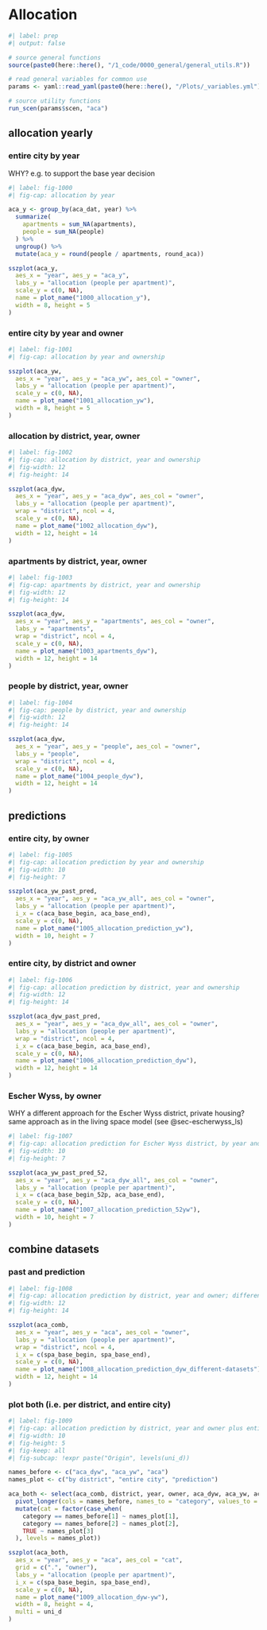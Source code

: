 
# Allocation

```r
#| label: prep
#| output: false

# source general functions
source(paste0(here::here(), "/1_code/0000_general/general_utils.R"))

# read general variables for common use
params <- yaml::read_yaml(paste0(here::here(), "/Plots/_variables.yml"))

# source utility functions
run_scen(params$scen, "aca")

```

## allocation yearly

### entire city by year
WHY? e.g. to support the base year decision

```r
#| label: fig-1000
#| fig-cap: allocation by year

aca_y <- group_by(aca_dat, year) %>%
  summarize(
    apartments = sum_NA(apartments),
    people = sum_NA(people)
  ) %>%
  ungroup() %>%
  mutate(aca_y = round(people / apartments, round_aca))

sszplot(aca_y,
  aes_x = "year", aes_y = "aca_y",
  labs_y = "allocation (people per apartment)",
  scale_y = c(0, NA),
  name = plot_name("1000_allocation_y"),
  width = 8, height = 5
)
```

### entire city by year and owner

```r
#| label: fig-1001
#| fig-cap: allocation by year and ownership

sszplot(aca_yw,
  aes_x = "year", aes_y = "aca_yw", aes_col = "owner",
  labs_y = "allocation (people per apartment)",
  scale_y = c(0, NA),
  name = plot_name("1001_allocation_yw"),
  width = 8, height = 5
)
```

### allocation by district, year, owner

```r
#| label: fig-1002
#| fig-cap: allocation by district, year and ownership
#| fig-width: 12
#| fig-height: 14

sszplot(aca_dyw,
  aes_x = "year", aes_y = "aca_dyw", aes_col = "owner",
  labs_y = "allocation (people per apartment)",
  wrap = "district", ncol = 4,
  scale_y = c(0, NA),
  name = plot_name("1002_allocation_dyw"),
  width = 12, height = 14
)
```

### apartments by district, year, owner

```r
#| label: fig-1003
#| fig-cap: apartments by district, year and ownership
#| fig-width: 12
#| fig-height: 14

sszplot(aca_dyw,
  aes_x = "year", aes_y = "apartments", aes_col = "owner",
  labs_y = "apartments",
  wrap = "district", ncol = 4,
  scale_y = c(0, NA),
  name = plot_name("1003_apartments_dyw"),
  width = 12, height = 14
)
```

### people by district, year, owner

```r
#| label: fig-1004
#| fig-cap: people by district, year and ownership
#| fig-width: 12
#| fig-height: 14

sszplot(aca_dyw,
  aes_x = "year", aes_y = "people", aes_col = "owner",
  labs_y = "people",
  wrap = "district", ncol = 4,
  scale_y = c(0, NA),
  name = plot_name("1004_people_dyw"),
  width = 12, height = 14
)
```

## predictions

### entire city, by owner

```r
#| label: fig-1005
#| fig-cap: allocation prediction by year and ownership
#| fig-width: 10
#| fig-height: 7

sszplot(aca_yw_past_pred,
  aes_x = "year", aes_y = "aca_yw_all", aes_col = "owner",
  labs_y = "allocation (people per apartment)",
  i_x = c(aca_base_begin, aca_base_end),
  scale_y = c(0, NA),
  name = plot_name("1005_allocation_prediction_yw"),
  width = 10, height = 7
)
```

### entire city, by district and owner

```r
#| label: fig-1006
#| fig-cap: allocation prediction by district, year and ownership
#| fig-width: 12
#| fig-height: 14

sszplot(aca_dyw_past_pred,
  aes_x = "year", aes_y = "aca_dyw_all", aes_col = "owner",
  labs_y = "allocation (people per apartment)",
  wrap = "district", ncol = 4,
  i_x = c(aca_base_begin, aca_base_end),
  scale_y = c(0, NA),
  name = plot_name("1006_allocation_prediction_dyw"),
  width = 12, height = 14
)
```

### Escher Wyss, by owner
WHY a different approach for the Escher Wyss district, private housing?
same approach as in the living space model (see @sec-escherwyss_ls)

```r
#| label: fig-1007
#| fig-cap: allocation prediction for Escher Wyss district, by year and ownership
#| fig-width: 10
#| fig-height: 7

sszplot(aca_yw_past_pred_52,
  aes_x = "year", aes_y = "aca_dyw_all", aes_col = "owner",
  labs_y = "allocation (people per apartment)",
  i_x = c(aca_base_begin_52p, aca_base_end),
  scale_y = c(0, NA),
  name = plot_name("1007_allocation_prediction_52yw"),
  width = 10, height = 7
)
```

## combine datasets

###  past and prediction

```r
#| label: fig-1008
#| fig-cap: allocation prediction by district, year and owner; different datasets
#| fig-width: 12
#| fig-height: 14

sszplot(aca_comb,
  aes_x = "year", aes_y = "aca", aes_col = "owner",
  labs_y = "allocation (people per apartment)",
  wrap = "district", ncol = 4,
  i_x = c(spa_base_begin, spa_base_end),
  scale_y = c(0, NA),
  name = plot_name("1008_allocation_prediction_dyw_different-datasets"),
  width = 12, height = 14
)
```

### plot both (i.e. per district, and entire city)

```r
#| label: fig-1009
#| fig-cap: allocation prediction by district, year and owner plus entire city
#| fig-width: 10
#| fig-height: 5
#| fig-keep: all
#| fig-subcap: !expr paste("Origin", levels(uni_d))

names_before <- c("aca_dyw", "aca_yw", "aca")
names_plot <- c("by district", "entire city", "prediction")

aca_both <- select(aca_comb, district, year, owner, aca_dyw, aca_yw, aca) %>%
  pivot_longer(cols = names_before, names_to = "category", values_to = "aca") %>%
  mutate(cat = factor(case_when(
    category == names_before[1] ~ names_plot[1],
    category == names_before[2] ~ names_plot[2],
    TRUE ~ names_plot[3]
  ), levels = names_plot))

sszplot(aca_both,
  aes_x = "year", aes_y = "aca", aes_col = "cat",
  grid = c(".", "owner"),
  labs_y = "allocation (people per apartment)",
  i_x = c(spa_base_begin, spa_base_end),
  scale_y = c(0, NA),
  name = plot_name("1009_allocation_dyw-yw"),
  width = 8, height = 4,
  multi = uni_d
)
```
